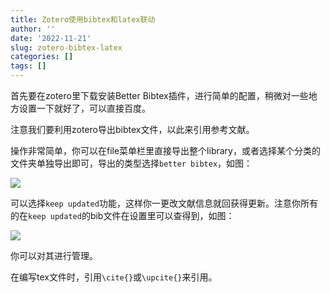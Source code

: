 ```yaml
---
title: Zotero使用bibtex和latex联动
author: ''
date: '2022-11-21'
slug: zotero-bibtex-latex
categories: []
tags: []
---
```

首先要在zotero里下载安装Better Bibtex插件，进行简单的配置，稍微对一些地方设置一下就好了，可以直接百度。

注意我们要利用zotero导出bibtex文件，以此来引用参考文献。

操作非常简单，你可以在file菜单栏里直接导出整个library，或者选择某个分类的文件夹单独导出即可，导出的类型选择`better bibtex`，如图：

![](https://raw.githubusercontent.com/Zuo-Peng/img/main/image-20221121173317021.png)

可以选择`keep updated`功能，这样你一更改文献信息就回获得更新。注意你所有的在`keep updated`的bib文件在设置里可以查得到，如图：

![](https://raw.githubusercontent.com/Zuo-Peng/img/main/image-20221121173703923.png)

你可以对其进行管理。

在编写tex文件时，引用`\cite{}`或`\upcite{}`来引用。